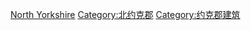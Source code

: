 [[Category:英格兰各郡建筑物|North Yorkshire]]
[[Category:北约克郡|Category:北约克郡]]
[[Category:约克郡建筑|Category:约克郡建筑]]